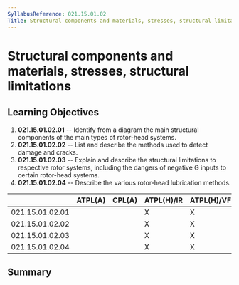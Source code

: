 ```yaml
---
SyllabusReference: 021.15.01.02
Title: Structural components and materials, stresses, structural limitations
---
```


# Structural components and materials, stresses, structural limitations

## Learning Objectives

1.  **021.15.01.02.01** -- Identify from a diagram the main structural components
    of the main types of rotor-head systems.
2.  **021.15.01.02.02** -- List and describe the methods used to detect damage
    and cracks.
3.  **021.15.01.02.03** -- Explain and describe the structural limitations to
    respective rotor systems, including the dangers of negative G inputs to
    certain rotor-head systems.
4.  **021.15.01.02.04** -- Describe the various rotor-head lubrication methods.

|                 | ATPL(A) | CPL(A) | ATPL(H)/IR | ATPL(H)/VFR | CPL(H) | IR  | CBIR(A) |
| --------------- | ------- | ------ | ---------- | ----------- | ------ | --- | ------- |
| 021.15.01.02.01 |         |        | X          | X           | X      |     |         |
| 021.15.01.02.02 |         |        | X          | X           | X      |     |         |
| 021.15.01.02.03 |         |        | X          | X           | X      |     |         |
| 021.15.01.02.04 |         |        | X          | X           | X      |     |         |

## Summary
